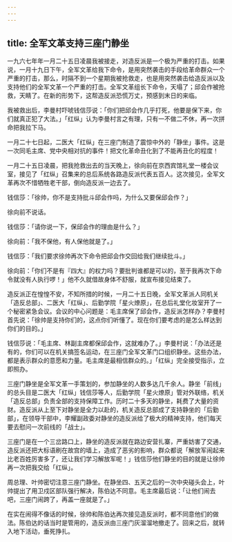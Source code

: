 ```yaml
---
---
---
```

title: 全军文革支持三座门静坐
---




一九六七年年一月二十五日凌晨我被接走，对造反派是一个极为严重的打击。如果说，一月十九日下午，全军文革给我下命令，是用突然袭击的手段给革命群众一个严重的打击，那么，时隔不到一个星期我被抢救走，也是用突然袭击给造反派以及支持他们的全军文革一个严重的打击。全军文革组长下命令，天塌了；邱会作被抢救，天睛了。在新的形势下，这帮造反派恐慌万丈，预感到末日的来临。

我被救出后，李曼村吓唬钱信莎说：「你们把邱会作几乎打死，他要是保下来，你们就真正犯了大法。」「红纵」认为李曼村言之有理，只有一不做二不休，再一次拼命把我拉下马。

一月二十七日起，二医大「红纵」在三座门制造了震惊中外的「静坐」事件。这是一次同毛主席、党中央相对抗的事件！把文化革命丑化到了不能再丑化的程度！

一月二十五日凌晨，把我抢救出去的当天晚上，徐向前在京西宾馆礼堂一楼会议室，接见了「红纵」召集来的总后系统各路造反派代表五百人。这次接见，全军文革再次不惜牺牲老干部，倒向造反派一边去了。

钱信莎：「徐帅，你不是支持批斗邱会作吗，为什么又要保邱会作？」

徐向前不说话。

钱信莎：「请你说一下，保邱会作的理由是什么？」

徐向前：「我不保他，有人保他就是了。」

钱信莎：「我们要求徐帅再次下命令把邱会作交回给我们继续批斗。」

徐向前：「你们不是有『四大』的权力吗？要批判谁都是可以的，至于我再次下命令就没有人执行啰！」他不久就借故身体不舒服，就宣布接见结束了。

造反派正在惶惶不安，不知所措的时候，一月二十五日晚，全军文革派人同机关「造反总部」、二医大「红纵」、后勤学院「星火燎原」，在总后礼堂化妆室开了一个秘密紧急会议。会议的中心问题是：毛主席保了邱会作，造反派怎样办？李曼村首先说：「徐帅是支持你们的，这点你们听懂了。现在你们要考虑的是怎么样达到你们的目的。」

钱信莎说：「毛主席、林副主席都保邱会作，这就难办了。」李曼村说：「办法还是有的，你们可以在机关搞签名运动，在三座门全军文革门口组织静坐。这些办法，都是表示群众的意愿和力量。毛主席是最相信群众的。」「红纵」完全接受指示，立即照办。

三座门静坐是全军文革一手策划的，参加静坐的人数多达几千余人。静坐「前线」的总头目是二医大「红纵」钱信莎等人，后勤学院「星火燎原」管对外联络，机关「造反总部」负责全部的支持保障工作。历时二十多天的静坐，耗费了大量的资财。造反派从上至下对静坐是全力以赴的，机关造反总部成了支持静坐的「后勤部」，在领导干部中，李耀副政委对静坐的造反派给了极大的精神支持，他们每天要去慰问一次前线的「战士」。

三座门是在一个三岔路口上，静坐的造反派就在路边安营扎寨，严重妨害了交通，造反派还把大标语刷在故宫的墙上，造成了恶劣的影响，群众都说「解放军闹起来比老百姓厉害多了，还让我们学习解放军呢！」钱信莎他们静坐的目的就是让徐帅再一次把我交给「红纵」。

周总理、叶帅密切注意三座门静坐。在静坐四、五天之后的一次中央碰头会上，叶帅提出了用卫戍区部队强行解决，陈伯达不同意。毛主席最后说：「让他们闹去吧，三座门闹跨了，再盖一座就是了。」

在实在闹得不像话的时候，徐帅和陈伯达再次接见造反派时，都不同意他们的做法。陈伯达的话当时是管用的，造反派由三座门灰溜溜地撤走了。回来之后，就转入地下活动，垂死挣扎。